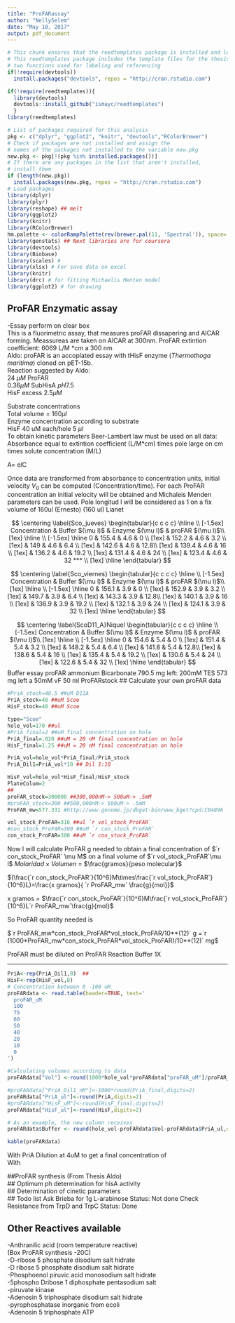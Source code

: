 ```yaml
---
title: "ProFARassay"
author: "NellySelem"
date: "May 18, 2017"
output: pdf_document
---
```


```r
# This chunk ensures that the reedtemplates package is installed and loaded
# This reedtemplates package includes the template files for the thesis and also
# two functions used for labeling and referencing
if(!require(devtools))
  install.packages("devtools", repos = "http://cran.rstudio.com")

if(!require(reedtemplates)){
  library(devtools)
  devtools::install_github("ismayc/reedtemplates")
  }
library(reedtemplates)
```

```r
# List of packages required for this analysis
pkg <- c("dplyr", "ggplot2", "knitr", "devtools","RColorBrewer")
# Check if packages are not installed and assign the
# names of the packages not installed to the variable new.pkg
new.pkg <- pkg[!(pkg %in% installed.packages())]
# If there are any packages in the list that aren't installed,
# install them
if (length(new.pkg))
  install.packages(new.pkg, repos = "http://cran.rstudio.com")
# Load packages
library(dplyr)
library(plyr)
library(reshape) ## melt
library(ggplot2)
library(knitr)
library(RColorBrewer)
hm.palette <- colorRampPalette(rev(brewer.pal(11, 'Spectral')), space='Lab')  
library(genstats) ## Next libraries are for coursera
library(devtools)
library(Biobase)
library(scales) # 
library(xlsx) # For save data on excel
library(knitr)
library(drc) # for fitting Michaelis Menten model
library(ggplot2) # for drawing

```

## ProFAR Enzymatic assay 
-Essay perform on clear box  
This is a fluorimetric assay, that measures proFAR dissapering and AICAR forming. Meassureas are taken on AICAR at 300nm. ProFAR extintion coefficient: 6069 L/M *cm a 300 nm  
Aldo: proFAR is an accoplated essay with tHisF enzyme (_Thermothoga maritima_) cloned on pET-15b.   
Reaction suggested by Aldo:     
24 $\mu M$ ProFAR  
$0.36 \mu M$ SubHisA $pH 7.5$   
HisF excess $2.5 \mu M$   

Substrate concentrations  
Total volume = $160 \mu l$  
Enzyme concentration according to substrate  
HisF 40 uM each/hole 5 $\mu l$   
To obtain kinetic parameters Beer-Lambert law must be used on all data: Absorbance equal to extintion coefficient (L/M*cm) times pole large on cm times solute concentration (M/L)  
  
A= e*l*C  

Once data are transformed from absorbance to concentration units, initial velocity $V_0$ can be computed (Concentration/time). For each ProFAR concentration an initial velocity will be obtained and Michaleis Menden parameters can be used. Pole longitud l will be considered as 1 on a fix volume of 160ul (Ernesto) (160 ul) Lianet  

$$
\centering
\label{Sco_jueves}
\begin{tabular}{c c c c}
\hline \\ [-1.5ex]
Concentration  & Buffer $(\mu l)$ & Enzyme $(\mu l)$   & proFAR $(\mu l)$\\ [1ex]
\hline \\ [-1.5ex]
\hline
 0 & 155.4  & 4.6 & 0   \\  [1ex]
   & 152.2  & 4.6 & 3.2 \\  [1ex]
   &  149   & 4.6 & 6.4 \\  [1ex]
   &  142.6 & 4.6 & 12.8\\  [1ex]
   & 139.4  & 4.6 & 16   \\  [1ex]
   & 136.2  & 4.6 & 19.2 \\  [1ex]
   & 131.4  & 4.6 & 24 \\  [1ex]
   & 123.4  & 4.6 & 32 *** 
\\  [1ex]
\hline
\end{tabular}
$$

$$
\centering
\label{Sco_viernes}
\begin{tabular}{c c c c}
\hline \\ [-1.5ex]
Concentration  & Buffer $(\mu l)$ & Enzyme $(\mu l)$   & proFAR $(\mu l)$\\ [1ex]
\hline \\ [-1.5ex]
\hline
 0 & 156.1  & 3.9 & 0   \\  [1ex]
   & 152.9  & 3.9 & 3.2 \\  [1ex]
   & 149.7  & 3.9 & 6.4 \\  [1ex]
   & 143.3 & 3.9 & 12.8\\  [1ex]
   & 140.1  & 3.9 & 16   \\  [1ex]
   & 136.9  & 3.9 & 19.2 \\  [1ex]
   & 132.1  & 3.9 & 24 \\  [1ex]
   & 124.1  & 3.9 & 32 \\  [1ex]
\hline
\end{tabular}
$$

$$
\centering
\label{ScoD11_A}Niquel 
\begin{tabular}{c c c c}
\hline \\ [-1.5ex]
Concentration  & Buffer $(\mu l)$ & Enzyme $(\mu l)$   & proFAR $(\mu l)$\\ [1ex]
\hline \\ [-1.5ex]
\hline
 0 & 154.6  & 5.4 & 0   \\  [1ex]
   & 151.4  & 5.4 & 3.2 \\  [1ex]
   & 148.2   & 5.4 & 6.4 \\  [1ex]
   & 141.8 & 5.4 & 12.8\\  [1ex]
   & 138.6  & 5.4 & 16   \\  [1ex]
   & 135.4  & 5.4 & 19.2 \\  [1ex]
   & 130.6  & 5.4 & 24 \\  [1ex]
   & 122.6  & 5.4 & 32 \\  [1ex]
\hline
\end{tabular}
$$
Buffer essay proFAR ammonium Bicarbonate 790.5 mg left: 200mM
TES 573 mg left a 50mM vF 50 ml
ProFARstock
\clearpage   
## Calculate your own proFAR data
```r
#PriA_stock=48.5 ##uM D11A
PriA_stock=40 ##uM Scoe
HisF_stock=40 ##uM Scoe

type="Scoe"
hole_vol=170 ##ul
#PriA_final=2 ##uM final concentration on hole
PriA_final=.020 ##uM = 20 nM final concentration on hole
HisF_final=1.25 ##uM = 20 nM final concentration on hole

PriA_vol=hole_vol*PriA_final/PriA_stock
PriA_Dil1=PriA_vol*10 ## Dil 1:10

HisF_vol=hole_vol*HisF_final/HisF_stock
PlateColum=2
## 
proFAR_stock=300000 ##300,000nM-> 500uM-> .5mM
#proFAR_stock=300 ##500,000nM-> 500uM-> .5mM
ProFAR_mw=577.331 #http://www.genome.jp/dbget-bin/www_bget?cpd:C04896
```

```r
vol_stock_ProFAR=316 ##ul `r vol_stock_ProFAR`
#con_stock_ProFAR=300 ##uM `r con_stock_ProFAR`
con_stock_ProFAR=300 ##uM `r con_stock_ProFAR`
```

Now I will calculate ProFAR g needed to obtain a final concentration of $`r con_stock_ProFAR` \mu M$ on a final volume of $`r vol_stock_ProFAR`\mu l$ 
$Molaridad\times Volumen$ = $\frac{gramos}{peso molecular}$  

$(\frac{`r con_stock_ProFAR`}{10^6}M\times\frac{`r vol_stock_ProFAR`}{10^6}L)=\frac{x gramos}{ `r ProFAR_mw` \frac{g}{mol}}$   

x gramos = $\frac{`r con_stock_ProFAR`}{10^6}M\frac{`r vol_stock_ProFAR`}{10^6}L`r ProFAR_mw`\frac{g}{mol}$

So ProFAR quantity needed is

$`r ProFAR_mw*con_stock_ProFAR*vol_stock_ProFAR/10**(12)` g =`r (1000*ProFAR_mw*con_stock_ProFAR*vol_stock_ProFAR)/10**(12)` mg$ 

ProFAR must be diluted on ProFAR Reaction Buffer 1X

***
```r

PriA<-rep(PriA_Dil1,8)  ## 
HisF<-rep(HisF_vol,8) 
# Concentration between 0 -100 uM
proFARdata <- read.table(header=TRUE, text='
  proFAR_uM  
  100          
  75   
  60
  50
  40
  20
  10
  0  
')

#Calculating volumes according to data
proFARdata["Vol"] <-round(1000*hole_vol*proFARdata["proFAR_uM"]/proFAR_stock,digits=2) # That creates the new column named "MY_NEW_COLUMN" 

#proFARdata["PriA_Dil1_nM"]<-1000*round(PriA_final,digits=2)
proFARdata["PriA_ul"]<-round(PriA,digits=2)
#proFARdata["HisF_uM"]<-round(HisF_final,digits=2)
proFARdata["HisF_ul"]<-round(HisF,digits=2)

# As an example, the new column receives
proFARdata$Buffer <- round(hole_vol-proFARdata$Vol-proFARdata$PriA_ul,digits=2)

kable(proFARdata)
```

With PriA Dilution at 4uM to get a final concentration of  
With 
\clearpage  
  
  

##ProFAR synthesis (From Thesis Aldo)  
## Optimum ph determination for hisA activity  
## Determination of cinetic parameters  
## Todo list
Ask Brieba for 1g L-arabinose         Status: Not done
Check Resistance from TrpD and TrpC    Status: Done

## Other Reactives available
-Anthranilic acid (room temperature reactive)  
(Box ProFAR synthesis -20C)  
-D-ribose 5 phosphate disodium salt hidrate   
-D ribose 5 phosphate disodium salt hidrate  
-Phosphoenol piruvic acid  monosodium salt hidrate  
-5phospho Dribose 1 diphosphate pentasodium salt  
-piruvate kinase  
-Adenosin 5 triphosphate disodium salt hidrate  
-pyrophosphatase inorganic from ecoli    
-Adenosin 5 triphosphate ATP  

